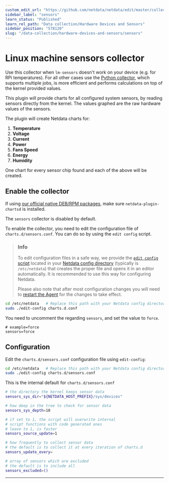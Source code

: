 ```yaml
---
custom_edit_url: "https://github.com/netdata/netdata/edit/master/collectors/charts.d.plugin/sensors/README.md"
sidebar_label: "sensors"
learn_status: "Published"
learn_rel_path: "Data collection/Hardware Devices and Sensors"
sidebar_position: "578120"
slug: "/data-collection/hardware-devices-and-sensors/sensors"
---
```

# Linux machine sensors collector

Use this collector when `lm-sensors` doesn't work on your device (e.g. for RPi temperatures).
For all other cases use the [Python collector](https://github.com/netdata/netdata/blob/master/collectors/python.d.plugin/sensors), which supports multiple
jobs, is more efficient and performs calculations on top of the kernel provided values.

This plugin will provide charts for all configured system sensors, by reading sensors directly from the kernel.
The values graphed are the raw hardware values of the sensors.

The plugin will create Netdata charts for:

1. **Temperature**
2. **Voltage**
3. **Current**
4. **Power**
5. **Fans Speed**
6. **Energy**
7. **Humidity**

One chart for every sensor chip found and each of the above will be created.

## Enable the collector

If using [our official native DEB/RPM packages](/docs/install-the-netdata-agent/native-linux-distribution-packages), make sure `netdata-plugin-chartsd` is installed.

The `sensors` collector is disabled by default.

To enable the collector, you need to edit the configuration file of `charts.d/sensors.conf`. You can do so by using the `edit config` script.

> ### Info
>
> To edit configuration files in a safe way, we provide the [`edit config` script](/docs/typical-netdata-agent-configurations/configuration#use-edit-config-to-edit-configuration-files) located in your [Netdata config directory](/docs/typical-netdata-agent-configurations/configuration#the-netdata-config-directory) (typically is `/etc/netdata`) that creates the proper file and opens it in an editor automatically.
> It is recommended to use this way for configuring Netdata.
>
> Please also note that after most configuration changes you will need to [restart the Agent](/docs/maintenance-operations-on-netdata-agents/starting-and-stopping-netdata-agents) for the changes to take effect.

```bash
cd /etc/netdata   # Replace this path with your Netdata config directory, if different
sudo ./edit-config charts.d.conf
```

You need to uncomment the regarding `sensors`, and set the value to `force`.

```shell
# example=force
sensors=force
```

## Configuration

Edit the `charts.d/sensors.conf` configuration file using `edit-config`:

```bash
cd /etc/netdata   # Replace this path with your Netdata config directory, if different
sudo ./edit-config charts.d/sensors.conf
```

This is the internal default for `charts.d/sensors.conf`

```sh
# the directory the kernel keeps sensor data
sensors_sys_dir="${NETDATA_HOST_PREFIX}/sys/devices"

# how deep in the tree to check for sensor data
sensors_sys_depth=10

# if set to 1, the script will overwrite internal
# script functions with code generated ones
# leave to 1, is faster
sensors_source_update=1

# how frequently to collect sensor data
# the default is to collect it at every iteration of charts.d
sensors_update_every=

# array of sensors which are excluded
# the default is to include all
sensors_excluded=()
```

---
